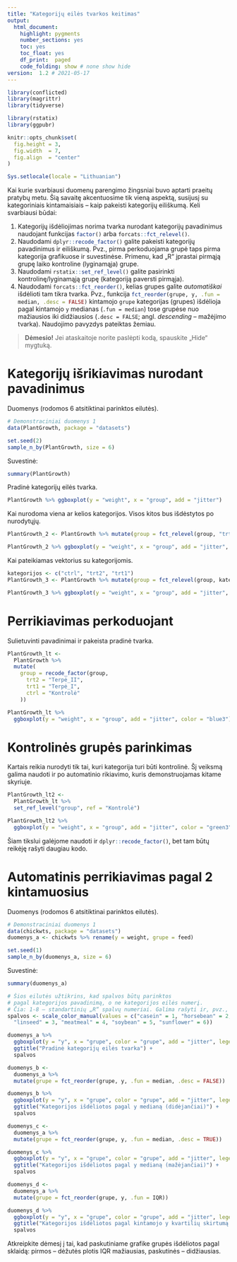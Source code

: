 ---
title: "Kategorijų eilės tvarkos keitimas"
output: 
  html_document: 
    highlight: pygments
    number_sections: yes
    toc: yes
    toc_float: yes
    df_print:  paged
    code_folding: show # none show hide
version:  1.2 # 2021-05-17
---



```{r setup, include=FALSE}
library(conflicted)
library(magrittr)
library(tidyverse)

library(rstatix)
library(ggpubr)

knitr::opts_chunk$set(
  fig.height = 3, 
  fig.width  = 7, 
  fig.align  = "center"
)

Sys.setlocale(locale = "Lithuanian")
```



Kai kurie svarbiausi duomenų parengimo žingsniai buvo aptarti praeitų pratybų metu. Šią savaitę akcentuosime tik vieną aspektą, susijusį su kategoriniais kintamaisiais – kaip pakeisti kategorijų eiliškumą. Keli svarbiausi būdai:

1. Kategorijų išdėliojimas norima tvarka nurodant kategorijų pavadinimus naudojant funkcijas `factor()`{.r} arba `forcats::fct_relevel()`{.r}.
2. Naudodami `dplyr::recode_factor()`{.r}  galite pakeisti kategorijų pavadinimus ir eiliškumą. Pvz., pirma perkoduojama grupė taps pirma kategorija grafikuose ir suvestinėse. Primenu, kad „R“ įprastai pirmąją grupę laiko kontroline (lyginamąja) grupe.
3. Naudodami `rstatix::set_ref_level()`{.r} galite pasirinkti kontrolinę/lyginamąją grupę (kategoriją paversti pirmąja).
4. Naudodami `forcats::fct_reorder()`{.r}, kelias grupes galite *automatiškai* išdėlioti tam tikra tvarka. Pvz., funkcija `fct_reorder(grupe, y, .fun = median, .desc = FALSE)`{.r} kintamojo `grupe` kategorijas (grupes) išdėlioja pagal kintamojo `y` medianas (`.fun = median`) tose grupėse nuo mažiausios iki didžiausios (`.desc = FALSE`; angl. *descending* – mažėjimo tvarka). Naudojimo pavyzdys pateiktas žemiau.

> **Dėmesio!** Jei ataskaitoje norite paslėpti kodą, spauskite „Hide“ mygtuką.


# Kategorijų išrikiavimas nurodant pavadinimus

Duomenys (rodomos 6 atsitiktinai parinktos eilutės).

```{r}
# Demonstraciniai duomenys 1
data(PlantGrowth, package = "datasets")

set.seed(2)
sample_n_by(PlantGrowth, size = 6)
```

Suvestinė:
```{r}
summary(PlantGrowth)
```

Pradinė kategorijų eilės tvarka.
```{r}
PlantGrowth %>% ggboxplot(y = "weight", x = "group", add = "jitter") 
```

Kai nurodoma viena ar kelios kategorijos. 
Visos kitos bus išdėstytos po nurodytųjų.
```{r}
PlantGrowth_2 <- PlantGrowth %>% mutate(group = fct_relevel(group, "trt1", "trt2"))

PlantGrowth_2 %>% ggboxplot(y = "weight", x = "group", add = "jitter", color = "red3") 
```

Kai pateikiamas vektorius su kategorijomis.
```{r}
kategorijos <- c("ctrl", "trt2", "trt1")
PlantGrowth_3 <- PlantGrowth %>% mutate(group = fct_relevel(group, kategorijos))

PlantGrowth_3 %>% ggboxplot(y = "weight", x = "group", add = "jitter", color = "red3") 
```


# Perrikiavimas perkoduojant

Sulietuvinti pavadinimai ir pakeista pradinė tvarka.
```{r}
PlantGrowth_lt <-
  PlantGrowth %>%
  mutate(
    group = recode_factor(group,
      trt2 = "Terpė_II",
      trt1 = "Terpė_I",
      ctrl = "Kontrolė"
    ))

PlantGrowth_lt %>% 
  ggboxplot(y = "weight", x = "group", add = "jitter", color = "blue3") 
```


# Kontrolinės grupės parinkimas

Kartais reikia nurodyti tik tai, kuri kategorija turi būti kontrolinė.
Šį veiksmą galima naudoti ir po automatinio rikiavimo, kuris demonstruojamas kitame skyriuje.

```{r}
PlantGrowth_lt2 <- 
  PlantGrowth_lt %>% 
  set_ref_level("group", ref = "Kontrolė")

PlantGrowth_lt2 %>% 
  ggboxplot(y = "weight", x = "group", add = "jitter", color = "green3")
```

Šiam tikslui galėjome naudoti ir `dplyr::recode_factor()`{.r}, bet tam būtų reikėję rašyti daugiau kodo.


# Automatinis perrikiavimas pagal 2 kintamuosius

Duomenys (rodomos 6 atsitiktinai parinktos eilutės).
```{r}
# Demonstraciniai duomenys 1
data(chickwts, package = "datasets")
duomenys_a <- chickwts %>% rename(y = weight, grupe = feed) 

set.seed(1)
sample_n_by(duomenys_a, size = 6)
```

Suvestinė:
```{r}
summary(duomenys_a)
```

```{r}
# Šios eilutės užtikrins, kad spalvos būtų parinktos 
# pagal kategorijos pavadinimą, o ne kategorijos eilės numerį.
# Čia: 1-8 – standartinių „R“ spalvų numeriai. Galima rašyti ir, pvz., "red".
spalvos <- scale_color_manual(values = c("casein" = 1, "horsebean" = 2,
  "linseed" = 3, "meatmeal" = 4, "soybean" = 5, "sunflower" = 6))
```

```{r}

duomenys_a %>% 
  ggboxplot(y = "y", x = "grupe", color = "grupe", add = "jitter", legend = "right") + 
  ggtitle("Pradinė kategorijų eilės tvarka") +
  spalvos
```


```{r}
duomenys_b <- 
  duomenys_a %>%
  mutate(grupe = fct_reorder(grupe, y, .fun = median, .desc = FALSE))

duomenys_b %>%
  ggboxplot(y = "y", x = "grupe", color = "grupe", add = "jitter", legend = "right") +
  ggtitle("Kategorijos išdėliotos pagal y medianą (didėjančiai)") +
  spalvos
```


```{r}
duomenys_c <- 
  duomenys_a %>%
  mutate(grupe = fct_reorder(grupe, y, .fun = median, .desc = TRUE))

duomenys_c %>% 
  ggboxplot(y = "y", x = "grupe", color = "grupe", add = "jitter", legend = "right") +
  ggtitle("Kategorijos išdėliotos pagal y medianą (mažėjančiai)") +
  spalvos
```


```{r}
duomenys_d <- 
  duomenys_a %>%
  mutate(grupe = fct_reorder(grupe, y, .fun = IQR))

duomenys_d %>% 
  ggboxplot(y = "y", x = "grupe", color = "grupe", add = "jitter", legend = "right") +
  ggtitle("Kategorijos išdėliotos pagal kintamojo y kvartilių skirtumą IQR") +
  spalvos
```

Atkreipkite dėmesį į tai, kad paskutiniame grafike grupės išdėliotos pagal sklaidą: pirmos – dėžutės plotis IQR mažiausias, paskutinės – didžiausias.


